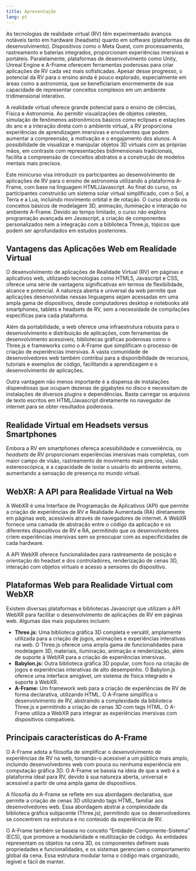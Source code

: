 ```yaml
---
title: Apresentação
lang: pt
---
```


As tecnologias de realidade virtual (RV) têm experimentado avanços notáveis tanto em hardware (headsets) quanto em software (plataformas de desenvolvimento). Dispositivos como o Meta Quest, com processamento, rastreamento e baterias integrados, proporcionam experiências imersivas e portáteis. Paralelamente, plataformas de desenvolvimento como Unity, Unreal Engine e A-Frame oferecem ferramentas poderosas para criar aplicações de RV cada vez mais sofisticadas. Apesar desse progresso, o potencial da RV para o ensino ainda é pouco explorado, especialmente em áreas como a astronomia, que se beneficiariam enormemente de sua capacidade de representar conceitos complexos em um ambiente tridimensional interativo. 

A realidade virtual oferece grande potencial para o ensino de ciências, Física e Astronomia. Ao permitir visualizações de objetos celestes, simulação de fenômenos astronômicos básicos como eclipses e estações do ano e a interação direta com o ambiente virtual, a RV proporciona experiências de aprendizagem imersivas e envolventes que podem aumentar a compreensão, a motivação e o engajamento dos alunos. A possibilidade de visualizar e manipular objetos 3D virtuais com as próprias mãos, em contraste com representações bidimensionais tradicionais, facilita a compreensão de conceitos abstratos e a construção de modelos mentais mais precisos.  

Este minicurso visa introduzir os participantes ao desenvolvimento de aplicações de RV para o ensino de astronomia utilizando a plataforma A-Frame, com base na linguagem HTML/Javascript. Ao final do curso, os participantes construirão um sistema solar virtual simplificado, com o Sol, a Terra e a Lua, incluindo movimento orbital e de rotação. O curso aborda os conceitos básicos de modelagem 3D, animação, iluminação e interação no ambiente A-Frame. Devido ao tempo limitado, o curso não explora programação avançada em Javascript, a criação de componentes personalizados nem a integração com a biblioteca Three.js, tópicos que podem ser aprofundados em estudos posteriores. 


## Vantagens das Aplicações Web em Realidade Virtual {.unnumbered}

O desenvolvimento de aplicações de Realidade Virtual (RV) em páginas e aplicativos web, utilizando tecnologias como HTML5, Javascript e CSS, oferece uma série de vantagens significativas em termos de flexibilidade, alcance e potencial. A natureza aberta e universal da web permite que aplicações desenvolvidas nessas linguagens sejam acessadas em uma ampla gama de dispositivos, desde computadores desktop e notebooks até smartphones, tablets e headsets de RV, sem a necessidade de compilações específicas para cada plataforma.

Além da portabilidade, a web oferece uma infraestrutura robusta para o desenvolvimento e distribuição de aplicações, com ferramentas de desenvolvimento acessíveis, bibliotecas gráficas poderosas como o Three.js e frameworks como o A-Frame que simplificam o processo de criação de experiências imersivas. A vasta comunidade de desenvolvedores web também contribui para a disponibilidade de recursos, tutoriais e exemplos de código, facilitando a aprendizagem e o desenvolvimento de aplicações.

Outra vantagem não menos importante é a dispensa de instalações dispendiosas que ocupam dezenas de gigabytes no disco e necessitam de instalações de diversos plugins e dependências. Basta carregar os arquivos de texto escritos em HTML/Javascript diretamente no navegador de internet para se obter resultados poderosos.

## Realidade Virtual em Headsets versus Smartphones {.unnumbered}

Embora a RV em smartphones ofereça acessibilidade e conveniência, os *headsets* de RV proporcionam experiências imersivas mais completas, com maior campo de visão, rastreamento de movimento mais preciso, visão estereoscópica, e a capacidade de isolar o usuário do ambiente externo, aumentando a sensação de presença no mundo virtual.

## WebXR: A API para Realidade Virtual na Web {.unnumbered}

A WebXR é uma Interface de Programação de Aplicativos (API) que permite a criação de experiências de RV e Realidade Aumentada (RA) diretamente em páginas web, acessíveis através de navegadores de internet. A WebXR fornece uma camada de abstração entre o código da aplicação e os diferentes dispositivos de RV e RA, permitindo que os desenvolvedores criem experiências imersivas sem se preocupar com as especificidades de cada hardware.

A API WebXR oferece funcionalidades para rastreamento de posição e orientação do headset e dos controladores, renderização de cenas 3D, interação com objetos virtuais e acesso a sensores do dispositivo.

## Plataformas Web para Realidade Virtual com WebXR {.unnumbered}

Existem diversas plataformas e bibliotecas Javascript que utilizam a API WebXR para facilitar o desenvolvimento de aplicações de RV em páginas web. Algumas das mais populares incluem:

- **Three.js:** Uma biblioteca gráfica 3D completa e versátil, amplamente utilizada para a criação de jogos, animações e experiências interativas na web. O Three.js oferece uma ampla gama de funcionalidades para modelagem 3D, materiais, iluminação, animação e renderização, além de suporte à WebXR para a criação de experiências imersivas.
- **Babylon.js:** Outra biblioteca gráfica 3D popular, com foco na criação de jogos e experiências interativas de alto desempenho. O Babylon.js oferece uma interface amigável, um sistema de física integrado e suporte à WebXR.
- **A-Frame:** Um framework web para a criação de experiências de RV de forma declarativa, utilizando HTML. O A-Frame simplifica o desenvolvimento de RV, abstraindo a complexidade da biblioteca Three.js e permitindo a criação de cenas 3D com tags HTML. O A-Frame utiliza a WebXR para integrar as experiências imersivas com dispositivos compatíveis.


## Principais características do A-Frame {.unnumbered}

O A-Frame adota a filosofia de simplificar o desenvolvimento de experiências de RV na web, tornando-o acessível a um público mais amplo, incluindo desenvolvedores web com pouca ou nenhuma experiência em computação gráfica 3D. O A-Frame se baseia na ideia de que a web é a plataforma ideal para RV, devido à sua natureza aberta, universal e acessível a partir de uma ampla gama de dispositivos.

A filosofia do A-Frame se reflete em sua abordagem declarativa, que permite a criação de cenas 3D utilizando tags HTML, familiar aos desenvolvedores web. Essa abordagem abstrai a complexidade da biblioteca gráfica subjacente (Three.js), permitindo que os desenvolvedores se concentrem na estrutura e no conteúdo da experiência de RV.

O A-Frame também se baseia no conceito "Entidade-Componente-Sistema" (ECS), que promove a modularidade e reutilização de código. As entidades representam os objetos na cena 3D, os componentes definem suas propriedades e funcionalidades, e os sistemas gerenciam o comportamento global da cena. Essa estrutura modular torna o código mais organizado, legível e fácil de manter.



